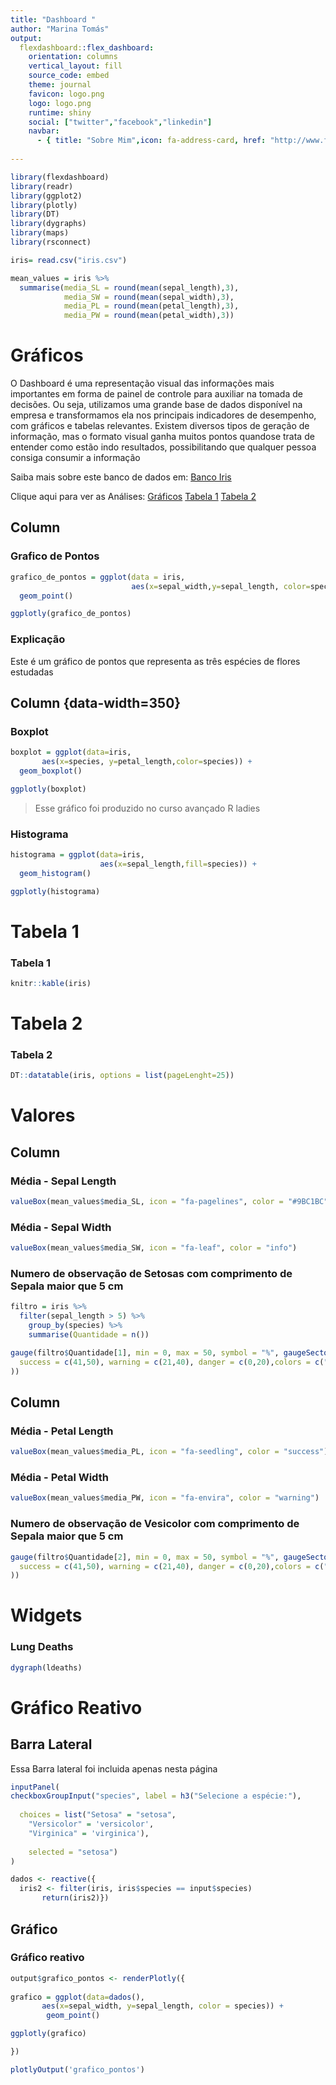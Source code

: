 ---
title: "Dashboard "
author: "Marina Tomás"
output: 
  flexdashboard::flex_dashboard:
    orientation: columns
    vertical_layout: fill
    source_code: embed
    theme: journal
    favicon: logo.png
    logo: logo.png
    runtime: shiny
    social: ["twitter","facebook","linkedin"]
    navbar:
      - { title: "Sobre Mim",icon: fa-address-card, href: "http://www.fabricaderabiscos.com.br/", align: right }
    
---

```{r setup, include=FALSE}
library(flexdashboard)
library(readr)
library(ggplot2)
library(plotly)
library(DT)
library(dygraphs)
library(maps)
library(rsconnect)

iris= read.csv("iris.csv")

mean_values = iris %>%
  summarise(media_SL = round(mean(sepal_length),3),
            media_SW = round(mean(sepal_width),3),
            media_PL = round(mean(petal_length),3),
            media_PW = round(mean(petal_width),3))
```


# Gráficos {data-icon="fa-signal" }

O Dashboard é uma representação visual das informações mais importantes em forma de painel de controle para auxiliar na tomada de decisões. Ou seja, utilizamos uma grande base de dados disponível na empresa e transformamos ela nos principais indicadores de desempenho, com gráficos e tabelas relevantes. Existem diversos tipos de geração de informação, mas o formato visual ganha muitos pontos quandose trata de entender como estão indo resultados, possibilitando que qualquer pessoa consiga consumir a informação

Saiba mais sobre este banco de dados em: [Banco Iris](https://archive.ics.uci.edu/ml/datasets/iris)

Clique aqui para ver as Análises: [Gráficos] [ Tabela 1](#page-2) [Tabela 2]

Column {data-width=650} 
-----------------------------------------------------------------------

### Grafico de Pontos {data-height=950}

```{r}
grafico_de_pontos = ggplot(data = iris,
                           aes(x=sepal_width,y=sepal_length, color=species))+
  geom_point()

ggplotly(grafico_de_pontos)

```


### Explicação 

Este é um gráfico de pontos que representa as três espécies de flores estudadas

Column {data-width=350}{.tabset}
-----------------------------------------------------------------------

### Boxplot 

```{r}
boxplot = ggplot(data=iris,
       aes(x=species, y=petal_length,color=species)) + 
  geom_boxplot() 

ggplotly(boxplot)
```

> Esse gráfico foi produzido no curso avançado R ladies

### Histograma

```{r}
histograma = ggplot(data=iris,
                    aes(x=sepal_length,fill=species)) + 
  geom_histogram() 

ggplotly(histograma)
```

# Tabela 1 {data_table=row data-icon="fa-table" data-navmenu="Tabelas"}

### Tabela 1

```{r}
knitr::kable(iris)
```


# Tabela 2 {data_table=row data-icon="fa-list" data-navmenu="Tabelas"}

### Tabela 2

```{r}
DT::datatable(iris, options = list(pageLenght=25))
```

# Valores {data-icon="fa-list"}

## Column 

### Média - Sepal Length

```{r}
valueBox(mean_values$media_SL, icon = "fa-pagelines", color = "#9BC1BC")
```

### Média - Sepal Width

```{r}
valueBox(mean_values$media_SW, icon = "fa-leaf", color = "info")
```

### Numero de observação de Setosas com comprimento de Sepala maior que 5 cm

```{r}
filtro = iris %>%
  filter(sepal_length > 5) %>%
    group_by(species) %>%
    summarise(Quantidade = n())

gauge(filtro$Quantidade[1], min = 0, max = 50, symbol = "%", gaugeSectors(
  success = c(41,50), warning = c(21,40), danger = c(0,20),colors = c("#335C67", "#E09F3E", "#9E2A2B")
))
```

## Column 

### Média - Petal Length

```{r}
valueBox(mean_values$media_PL, icon = "fa-seedling", color = "success")
```

### Média - Petal Width

```{r}
valueBox(mean_values$media_PW, icon = "fa-envira", color = "warning")
```

### Numero de observação de Vesicolor com comprimento de Sepala maior que 5 cm

```{r}

gauge(filtro$Quantidade[2], min = 0, max = 50, symbol = "%", gaugeSectors(
  success = c(41,50), warning = c(21,40), danger = c(0,20),colors = c("#335C67", "#E09F3E", "#9E2A2B")
))
```

# Widgets 

### Lung Deaths 

```{r}
dygraph(ldeaths)
```

# Gráfico Reativo

## Barra Lateral  {.sidebar}

Essa Barra lateral foi incluida apenas nesta página

```{r}

inputPanel(
checkboxGroupInput("species", label = h3("Selecione a espécie:"), 
    
  choices = list("Setosa" = "setosa", 
    "Versicolor" = 'versicolor', 
    "Virginica" = 'virginica'),    
    
    selected = "setosa")
)

dados <- reactive({
  iris2 <- filter(iris, iris$species == input$species)
       return(iris2)})

```

## Gráfico

### Gráfico reativo 

```{r}

output$grafico_pontos <- renderPlotly({
  
grafico = ggplot(data=dados(),
       aes(x=sepal_width, y=sepal_length, color = species)) + 
        geom_point()

ggplotly(grafico)

})

plotlyOutput('grafico_pontos')


```

